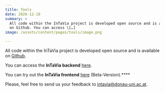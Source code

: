 ```yaml
---
title: Tools
date: 2020-12-10
summary: >
  All code within the InTaVia project is developed open source and is available
  on Github. You can access \[…]
image: /assets/content/pages/tools/image.png

---
```

All code within the InTaVia project is developed open source and is available on [Github](https://github.com/InTaVia/).

You can access the **InTaVia backend** [here](https://intavia-backend.acdh-dev.oeaw.ac.at/v2/docs).

You can try out the **InTaVia frontend** [here](https://intavia.acdh-dev.oeaw.ac.at/) (Beta-Version).****

Please, feel free to send us your feedback to [intavia@donau-uni.ac.at](mailto:intavia@donau-uni.ac.at).
